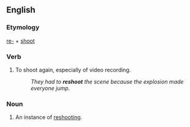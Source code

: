 ==English==
===Etymology===
[[re-]] + [[shoot]]

===Verb===
{{en-verb}}
# To shoot again, especially of video recording.
#: ''They had to '''reshoot''' the scene because the explosion made everyone jump.''

===Noun===
{{en-noun}}
# An instance of [[reshooting]].